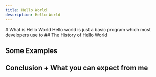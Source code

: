 ```yaml
---
title: Hello World
description: Hello World
---
```


<article class="prose">
# What is Hello World
Hello world is just a basic program which most developers use to 
## The History of Hello World

# Some Examples

# Conclusion + What you can expect from me

</article>
